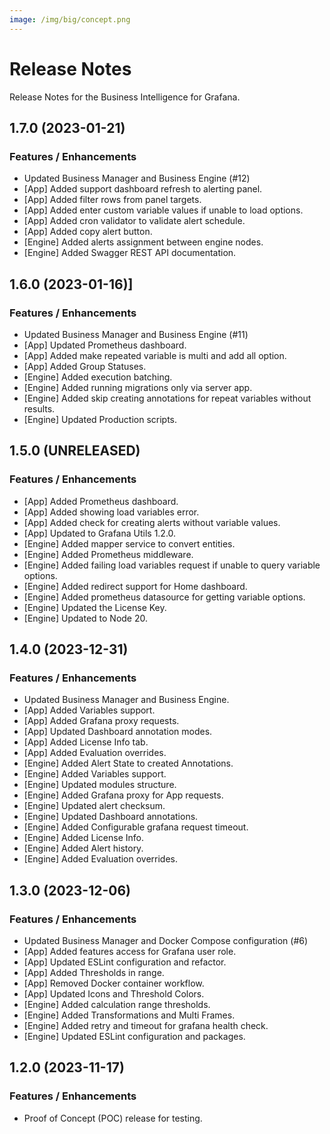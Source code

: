 ```yaml
---
image: /img/big/concept.png
---
```



# Release Notes

Release Notes for the Business Intelligence for Grafana.

## 1.7.0 (2023-01-21)

<BlogPost id="big-1.7.0-20240204" />

### Features / Enhancements

- Updated Business Manager and Business Engine (#12)
- [App] Added support dashboard refresh to alerting panel.
- [App] Added filter rows from panel targets.
- [App] Added enter custom variable values if unable to load options.
- [App] Added cron validator to validate alert schedule.
- [App] Added copy alert button.
- [Engine] Added alerts assignment between engine nodes.
- [Engine] Added Swagger REST API documentation.

## 1.6.0 (2023-01-16)]

<BlogPost id="big-1.6.0-20240117" />

### Features / Enhancements

- Updated Business Manager and Business Engine (#11)
- [App] Updated Prometheus dashboard.
- [App] Added make repeated variable is multi and add all option.
- [App] Added Group Statuses.
- [Engine] Added execution batching.
- [Engine] Added running migrations only via server app.
- [Engine] Added skip creating annotations for repeat variables without results.
- [Engine] Updated Production scripts.

## 1.5.0 (UNRELEASED)

### Features / Enhancements

- [App] Added Prometheus dashboard.
- [App] Added showing load variables error.
- [App] Added check for creating alerts without variable values.
- [App] Updated to Grafana Utils 1.2.0.
- [Engine] Added mapper service to convert entities.
- [Engine] Added Prometheus middleware.
- [Engine] Added failing load variables request if unable to query variable options.
- [Engine] Added redirect support for Home dashboard.
- [Engine] Added prometheus datasource for getting variable options.
- [Engine] Updated the License Key.
- [Engine] Updated to Node 20.

## 1.4.0 (2023-12-31)

### Features / Enhancements

- Updated Business Manager and Business Engine.
- [App] Added Variables support.
- [App] Added Grafana proxy requests.
- [App] Updated Dashboard annotation modes.
- [App] Added License Info tab.
- [App] Added Evaluation overrides.
- [Engine] Added Alert State to created Annotations.
- [Engine] Added Variables support.
- [Engine] Updated modules structure.
- [Engine] Added Grafana proxy for App requests.
- [Engine] Updated alert checksum.
- [Engine] Updated Dashboard annotations.
- [Engine] Added Configurable grafana request timeout.
- [Engine] Added License Info.
- [Engine] Added Alert history.
- [Engine] Added Evaluation overrides.

## 1.3.0 (2023-12-06)

<BlogPost id="big-1.3.0-20231206" />

### Features / Enhancements

- Updated Business Manager and Docker Compose configuration (#6)
- [App] Added features access for Grafana user role.
- [App] Updated ESLint configuration and refactor.
- [App] Added Thresholds in range.
- [App] Removed Docker container workflow.
- [App] Updated Icons and Threshold Colors.
- [Engine] Added calculation range thresholds.
- [Engine] Added Transformations and Multi Frames.
- [Engine] Added retry and timeout for grafana health check.
- [Engine] Updated ESLint configuration and packages.

## 1.2.0 (2023-11-17)

<BlogPost id="big-1.2.0-20231127" />

### Features / Enhancements

- Proof of Concept (POC) release for testing.
